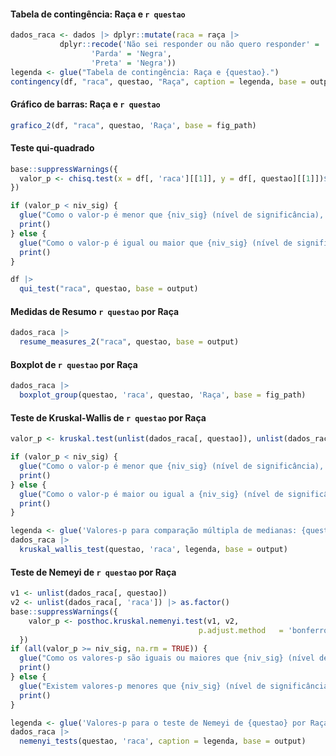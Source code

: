 
#### Tabela de contingência: Raça e `r questao`

```r
dados_raca <- dados |> dplyr::mutate(raca = raça |>
           dplyr::recode('Não sei responder ou não quero responder' = 'Sem resposta',
                  'Parda' = 'Negra',
                  'Preta' = 'Negra'))
legenda <- glue("Tabela de contingência: Raça e {questao}.")
contingency(df, "raca", questao, "Raça", caption = legenda, base = output)
```

#### Gráfico de barras: Raça e `r questao`

```r
grafico_2(df, "raca", questao, 'Raça', base = fig_path)
```

#### Teste qui-quadrado

```r
base::suppressWarnings({
  valor_p <- chisq.test(x = df[, 'raca'][[1]], y = df[, questao][[1]])$p.value
})

if (valor_p < niv_sig) {
  glue("Como o valor-p é menor que {niv_sig} (nível de significância), rejeitamos a hipótese nula e temos evidência estatística que as duas variáveis estão associadas.") |>
  print()
} else {
  glue("Como o valor-p é igual ou maior que {niv_sig} (nível de significância), não rejeitamos a hipótese nula e não temos evidência estatística que as duas variáveis estão associadas.") |>
  print()
} 
```

```r
df |> 
  qui_test("raca", questao, base = output)
```

\cleardoublepage

#### Medidas de Resumo `r questao` por Raça


```r
dados_raca |> 
  resume_measures_2("raca", questao, base = output)
```

#### Boxplot de `r questao` por Raça 

```r
dados_raca |>
  boxplot_group(questao, 'raca', questao, 'Raça', base = fig_path)
```

#### Teste de Kruskal-Wallis de `r questao` por Raça


```r
valor_p <- kruskal.test(unlist(dados_raca[, questao]), unlist(dados_raca[, 'raca']))$p.value

if (valor_p < niv_sig) {
  glue("Como o valor-p é menor que {niv_sig} (nível de significância), rejeitamos a hipótese nula e as medianas de {questao} entre raças não são todas diferentes.") |>
  print()
} else {
  glue("Como o valor-p é maior ou igual a {niv_sig} (nível de significância), não rejeitamos a hipótese nula e as medianas de {questao} entre raças  são todas  iguais.") |>
  print()
} 
```

```r
legenda <- glue('Valores-p para comparação múltipla de medianas: {questao} e Raça.')
dados_raca |> 
  kruskal_wallis_test(questao, 'raca', legenda, base = output)
```

#### Teste de Nemeyi de `r questao` por Raça

```r
v1 <- unlist(dados_raca[, questao])
v2 <- unlist(dados_raca[, 'raca']) |> as.factor()
base::suppressWarnings({
    valor_p <- posthoc.kruskal.nemenyi.test(v1, v2,
                                          p.adjust.method	= 'bonferroni')$p.value
  })
if (all(valor_p >= niv_sig, na.rm = TRUE)) {
  glue("Como os valores-p são iguais ou maiores que {niv_sig} (nível de significância), não rejeitamos a hipótese nula e as medianas de {questao} entre as raças são iguais.") |>
  print()
} else {
  glue("Existem valores-p menores que {niv_sig} (nível de significância), e para estes pares rejeitamos a hipótese nula e as medianas de {questao} entre as raças destes pares são diferentes.") |>
  print()
}
```



```r
legenda <- glue('Valores-p para o teste de Nemeyi de {questao} por Raça.')
dados_raca |> 
  nemenyi_tests(questao, 'raca', caption = legenda, base = output)
``` 
